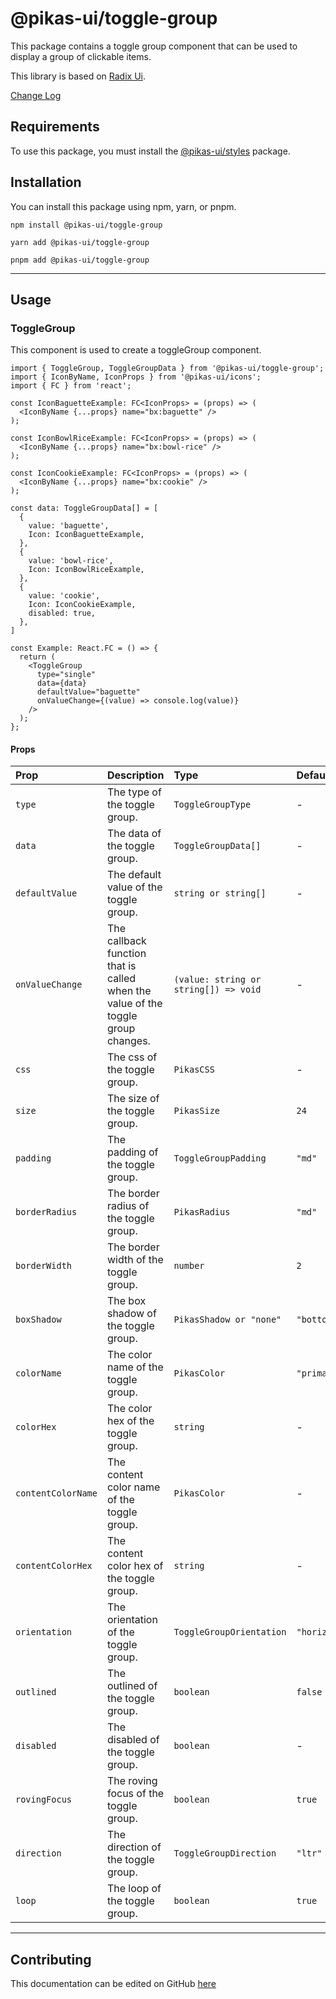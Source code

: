 

<NextSeo title="ToggleGroup" />

# @pikas-ui/toggle-group

This package contains a toggle group component that can be used to display a group of clickable items.

This library is based on [Radix Ui](https://www.radix-ui.com/).

<a href="https://github.com/Achaak/pikas/blob/main/packages/ui/toggle-group/CHANGELOG.md">
  Change Log
</a>

## Requirements

To use this package, you must install the <a href={stylesLink}>@pikas-ui/styles</a> package.

## Installation

You can install this package using npm, yarn, or pnpm.

```
npm install @pikas-ui/toggle-group
```

```
yarn add @pikas-ui/toggle-group
```

```
pnpm add @pikas-ui/toggle-group
```

---

## Usage

### ToggleGroup

This component is used to create a toggleGroup component.

<ToggleGroupExample />

```tsx
import { ToggleGroup, ToggleGroupData } from '@pikas-ui/toggle-group';
import { IconByName, IconProps } from '@pikas-ui/icons';
import { FC } from 'react';

const IconBaguetteExample: FC<IconProps> = (props) => (
  <IconByName {...props} name="bx:baguette" />
);

const IconBowlRiceExample: FC<IconProps> = (props) => (
  <IconByName {...props} name="bx:bowl-rice" />
);

const IconCookieExample: FC<IconProps> = (props) => (
  <IconByName {...props} name="bx:cookie" />
);

const data: ToggleGroupData[] = [
  {
    value: 'baguette',
    Icon: IconBaguetteExample,
  },
  {
    value: 'bowl-rice',
    Icon: IconBowlRiceExample,
  },
  {
    value: 'cookie',
    Icon: IconCookieExample,
    disabled: true,
  },
]

const Example: React.FC = () => {
  return (
    <ToggleGroup
      type="single"
      data={data}
      defaultValue="baguette"
      onValueChange={(value) => console.log(value)}
    />
  );
};
```

#### Props

| Prop               | Description                                                                      | Type                                  | Default        |
| :----------------- | :------------------------------------------------------------------------------- | :------------------------------------ | :------------- |
| `type`             | The type of the toggle group.                                                    | `ToggleGroupType`                     | -              |
| `data`             | The data of the toggle group.                                                    | `ToggleGroupData[]`                   | -              |
| `defaultValue`     | The default value of the toggle group.                                           | `string or string[]`                  | -              |
| `onValueChange`    | The callback function that is called when the value of the toggle group changes. | `(value: string or string[]) => void` | -              |
| `css`              | The css of the toggle group.                                                     | `PikasCSS`                            | -              |
| `size`             | The size of the toggle group.                                                    | `PikasSize`                           | `24`           |
| `padding`          | The padding of the toggle group.                                                 | `ToggleGroupPadding`                  | `"md"`         |
| `borderRadius`     | The border radius of the toggle group.                                           | `PikasRadius`                         | `"md"`         |
| `borderWidth`      | The border width of the toggle group.                                            | `number`                              | `2`            |
| `boxShadow`        | The box shadow of the toggle group.                                              | `PikasShadow or "none"`               | `"bottom-sm"`  |
| `colorName`        | The color name of the toggle group.                                              | `PikasColor`                          | `"primary"`    |
| `colorHex`         | The color hex of the toggle group.                                               | `string`                              | -              |
| `contentColorName` | The content color name of the toggle group.                                      | `PikasColor`                          | -              |
| `contentColorHex`  | The content color hex of the toggle group.                                       | `string`                              | -              |
| `orientation`      | The orientation of the toggle group.                                             | `ToggleGroupOrientation`              | `"horizontal"` |
| `outlined`         | The outlined of the toggle group.                                                | `boolean`                             | `false`        |
| `disabled`         | The disabled of the toggle group.                                                | `boolean`                             | -              |
| `rovingFocus`      | The roving focus of the toggle group.                                            | `boolean`                             | `true`         |
| `direction`        | The direction of the toggle group.                                               | `ToggleGroupDirection`                | `"ltr"`        |
| `loop`             | The loop of the toggle group.                                                    | `boolean`                             | `true`         |



---

## Contributing

This documentation can be edited on GitHub [here](https://github.com/Achaak/pikas/blob/main/apps/docs-ui/pages/components/toggle-group.mdx)
